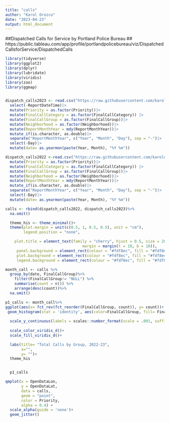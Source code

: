 ```yaml
---
title: "calls"
author: "Karol Orozco"
date: "2023-04-23"
output: html_document
---
```


##Dispatched Calls for Service by Portland Police Bureau
##  https://public.tableau.com/app/profile/portlandpolicebureau/viz/DispatchedCallsforService/DispatchedCalls

```r

library(tidyverse)
library(ggplot2)
library(dplyr)
library(lubridate)
library(viridis) 
library(zoo)
library(ggmap)


dispatch_calls2023 <- read.csv("https://raw.githubusercontent.com/karolo89/Raw_Data/main/dispatchedcalls_opendata_2023_1.csv")|>
  select(-ReportDateTime)|>
  mutate(Priority = as.factor(Priority))|>
  mutate(FinalCallCategory = as.factor(FinalCallCategory)) |>
  mutate(FinalCallGroup = as.factor(FinalCallGroup))|>
  mutate(Neighborhood = as.factor(Neighborhood))|>
  mutate(ReportMonthYear = mdy(ReportMonthYear))|>
  mutate_if(is.character, as.double)|>
  separate("ReportMonthYear", c("Year", "Month", "Day"), sep = "-")|>
  select(-Day)|>
  mutate(date= as.yearmon(paste(Year, Month), "%Y %m"))

dispatch_calls2022 <-read.csv("https://raw.githubusercontent.com/karolo89/Raw_Data/main/dispatchedcalls_opendata_2022_0.csv")|>
  mutate(Priority = as.factor(Priority))|>
  mutate(FinalCallCategory = as.factor(FinalCallCategory)) |>
  mutate(FinalCallGroup = as.factor(FinalCallGroup))|>
  mutate(Neighborhood = as.factor(Neighborhood))|>
  mutate(ReportMonthYear = mdy(ReportMonthYear))|>
  mutate_if(is.character, as.double)|>
  separate("ReportMonthYear", c("Year", "Month", "Day"), sep = "-")|>
  select(-Day)|>
  mutate(date= as.yearmon(paste(Year, Month), "%Y %m"))

calls <- rbind(dispatch_calls2022, dispatch_calls2023)%>%
  na.omit()

```

```r
  theme_his <- theme_minimal()+
  theme(plot.margin = unit(c(0.5, 1, 0.5, 0.5), unit = "cm"), 
        legend.position = "none",

    plot.title = element_text(family = "cherry", hjust = 0.5, size = 20, face = "bold", 
                                  margin = margin(t = 10, b = 10)),
     panel.background = element_rect(colour = "#fdf8ec", fill = "#fdf8ec"),
     plot.background = element_rect(colour = "#fdf8ec", fill = "#fdf8ec"),
     legend.background = element_rect(colour = "#fdf8ec", fill = "#fdf8ec"))
```


```r
month_call <- calls %>%
  group_by(date, FinalCallGroup)%>%
    filter(FinalCallGroup!= "NULL") %>%
    summarise(count = n()) %>%
    arrange(desc(count))%>%
  na.omit()

p1_calls <- month_call%>%
ggplot(aes(x= fct_rev(fct_reorder(FinalCallGroup, count)), y= count))+
 geom_histogram(stat = 'identity', aes(color=FinalCallGroup, fill= FinalCallGroup))+
  
  scale_y_continuous(labels = scales::number_format(scale = .001, suffix = "K"))+
  
  scale_color_viridis_d()+
  scale_fill_viridis_d()+

  labs(title= "Total Calls by Group, 2022-23",
       x="",
       y= "")+
  theme_his


  p1_calls

```

```r

qmplot(x = OpenDataLon, 
       y = OpenDataLat, 
       data = calls, 
       geom = "point", 
       color = Priority, 
       alpha = 0.4) +
  scale_alpha(guide = 'none')+
  geom_jitter()


```




